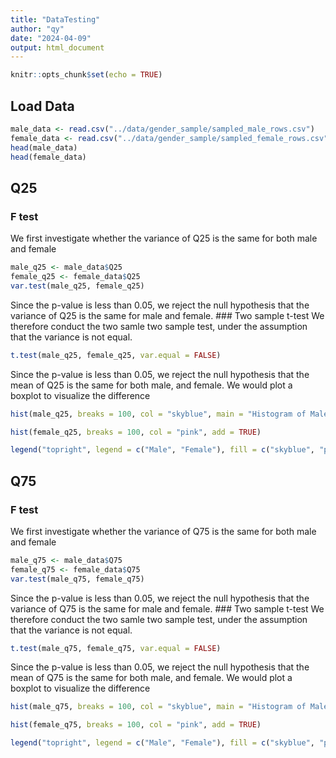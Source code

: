 ```yaml
---
title: "DataTesting"
author: "qy"
date: "2024-04-09"
output: html_document
---
```


```r
knitr::opts_chunk$set(echo = TRUE)
```

## Load Data

```r
male_data <- read.csv("../data/gender_sample/sampled_male_rows.csv")
female_data <- read.csv("../data/gender_sample/sampled_female_rows.csv")
head(male_data)
head(female_data)
```

## Q25

### F test

We first investigate whether the variance of Q25 is the same for both male and female

```r
male_q25 <- male_data$Q25
female_q25 <- female_data$Q25
var.test(male_q25, female_q25)
```
Since the p-value is less than 0.05, we reject the null hypothesis that the variance of Q25 is the same for male and female.
### Two sample t-test
We therefore conduct the two samle two sample test, under the assumption that the variance is not equal.

```r
t.test(male_q25, female_q25, var.equal = FALSE)
```

Since the p-value is less than 0.05, we reject the null hypothesis that the mean of Q25 is the same for both male, and female.
We would plot a boxplot to visualize the difference

```r
hist(male_q25, breaks = 100, col = "skyblue", main = "Histogram of Male Q25", xlab = "Values", ylim = c(0, max(hist(male_q25)$counts, hist(female_q25)$counts)))

hist(female_q25, breaks = 100, col = "pink", add = TRUE)

legend("topright", legend = c("Male", "Female"), fill = c("skyblue", "pink"))

```

## Q75
### F test

We first investigate whether the variance of Q75 is the same for both male and female

```r
male_q75 <- male_data$Q75
female_q75 <- female_data$Q75
var.test(male_q75, female_q75)
```
Since the p-value is less than 0.05, we reject the null hypothesis that the variance of Q75 is the same for male and female.
### Two sample t-test
We therefore conduct the two samle two sample test, under the assumption that the variance is not equal.

```r
t.test(male_q75, female_q75, var.equal = FALSE)
```

Since the p-value is less than 0.05, we reject the null hypothesis that the mean of Q75 is the same for both male, and female.
We would plot a boxplot to visualize the difference

```r
hist(male_q75, breaks = 100, col = "skyblue", main = "Histogram of Male Q75", xlab = "Values", ylim = c(0, max(hist(male_q25)$counts, hist(female_q25)$counts)))

hist(female_q75, breaks = 100, col = "pink", add = TRUE)

legend("topright", legend = c("Male", "Female"), fill = c("skyblue", "pink"))

```